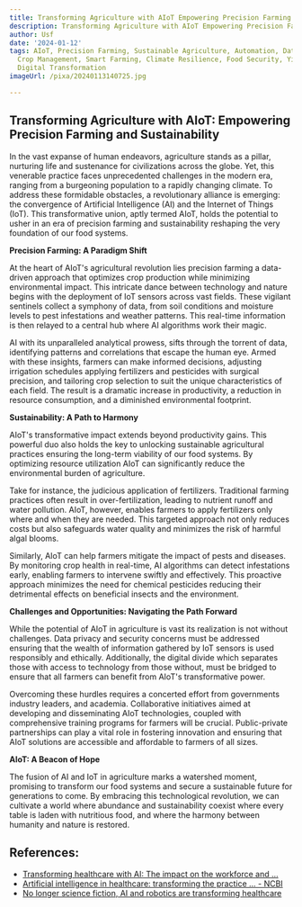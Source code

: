 ```yaml
---
title: Transforming Agriculture with AIoT Empowering Precision Farming and Sustainability
description: Transforming Agriculture with AIoT Empowering Precision Farming and Sustainability
author: Usf
date: '2024-01-12'
tags: AIoT, Precision Farming, Sustainable Agriculture, Automation, Data Analytics,
  Crop Management, Smart Farming, Climate Resilience, Food Security, Yield Optimization,
  Digital Transformation
imageUrl: /pixa/20240113140725.jpg

---
```

## Transforming Agriculture with AIoT: Empowering Precision Farming and Sustainability

In the vast expanse of human endeavors, agriculture stands as a  pillar, nurturing life and sustenance for civilizations  across the globe. Yet, this venerable practice faces unprecedented  challenges in the modern era, ranging from a burgeoning  population to a rapidly changing climate. To address these formidable obstacles, a revolutionary alliance is emerging: the convergence of Artificial Intelligence (AI) and the Internet of Things (IoT). This transformative union,  aptly termed AIoT, holds  the potential to usher in an era of precision farming and sustainability reshaping the very foundation of our food systems.

**Precision Farming: A Paradigm Shift**

At the heart of AIoT's agricultural revolution lies precision farming a data-driven approach that optimizes crop production while minimizing environmental  impact. This intricate dance between technology and nature begins with the deployment of IoT sensors  across  vast fields. These vigilant sentinels collect  a symphony of data, from soil conditions and moisture levels to pest infestations and weather patterns. This real-time information is then relayed to a central hub where AI algorithms work their magic.

AI with its unparalleled analytical prowess, sifts through the torrent of  data, identifying patterns and  correlations that escape the  human eye.  Armed with  these insights, farmers can make  informed decisions, adjusting irrigation schedules applying fertilizers and pesticides with surgical precision, and tailoring crop selection to suit  the unique characteristics of  each field. The result is a dramatic increase in productivity, a reduction in  resource consumption, and  a diminished environmental footprint.

**Sustainability: A Path to Harmony**

AIoT's transformative impact  extends beyond productivity gains. This powerful duo also holds the key to unlocking sustainable agricultural practices ensuring  the long-term viability  of our food systems. By optimizing  resource utilization AIoT can significantly reduce the environmental burden  of agriculture.

Take for instance,  the judicious  application of  fertilizers. Traditional farming practices often result in over-fertilization, leading to nutrient runoff and water pollution. AIoT, however, enables farmers to apply fertilizers only  where and when they are needed. This targeted approach not only reduces costs but also safeguards  water quality  and minimizes the risk of harmful algal blooms.

Similarly, AIoT can  help farmers mitigate the impact of pests and diseases.  By monitoring crop health in real-time, AI algorithms  can detect infestations early, enabling farmers to intervene swiftly and effectively. This proactive approach minimizes the need for chemical pesticides reducing their detrimental effects on beneficial insects  and the environment.

**Challenges and Opportunities: Navigating the Path Forward**

While the potential of AIoT in agriculture is vast  its realization is  not without  challenges. Data  privacy and security concerns must be addressed ensuring that the wealth of information gathered by IoT sensors is used responsibly and ethically.  Additionally, the digital divide which separates those with access  to technology from those without, must be bridged to ensure that all farmers can benefit from AIoT's transformative  power.

Overcoming these hurdles  requires a concerted effort from  governments industry leaders, and academia. Collaborative initiatives aimed at developing and disseminating AIoT technologies, coupled with comprehensive training programs for farmers will be crucial. Public-private partnerships can play a vital role in fostering innovation and ensuring that AIoT solutions  are accessible  and  affordable to farmers of all sizes.

**AIoT:  A Beacon of Hope**

The  fusion of AI and IoT  in agriculture marks a watershed moment, promising to transform our food  systems and  secure a sustainable future for generations to come. By embracing this technological revolution, we can cultivate a world where abundance and sustainability coexist where every table  is laden with  nutritious food,  and where  the harmony between humanity and nature  is  restored.

## References:
- [Transforming healthcare with AI: The impact on the workforce and ...](https://www.mckinsey.com/industries/healthcare/our-insights/transforming-healthcare-with-ai)
- [Artificial intelligence in healthcare: transforming the practice ... - NCBI](https://www.ncbi.nlm.nih.gov/pmc/articles/PMC8285156/)
- [No longer science fiction, AI and robotics are transforming healthcare](https://www.pwc.com/gx/en/industries/healthcare/publications/ai-robotics-new-health/transforming-healthcare.html)
